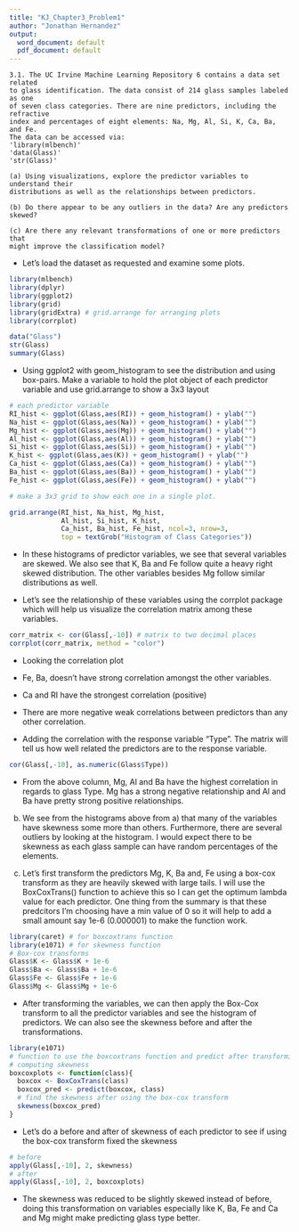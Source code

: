 ```yaml
---
title: "KJ_Chapter3_Problem1"
author: "Jonathan Hernandez"
output:
  word_document: default
  pdf_document: default
---
```


    3.1. The UC Irvine Machine Learning Repository 6 contains a data set related
    to glass identification. The data consist of 214 glass samples labeled as one
    of seven class categories. There are nine predictors, including the refractive
    index and percentages of eight elements: Na, Mg, Al, Si, K, Ca, Ba, and Fe.
    The data can be accessed via:
    'library(mlbench)'
    'data(Glass)'
    'str(Glass)'
    
    (a) Using visualizations, explore the predictor variables to understand their
    distributions as well as the relationships between predictors.
    
    (b) Do there appear to be any outliers in the data? Are any predictors skewed?
    
    (c) Are there any relevant transformations of one or more predictors that
    might improve the classification model?
    
- Let's load the dataset as requested and examine some plots.

```r
library(mlbench)
library(dplyr)
library(ggplot2)
library(grid)
library(gridExtra) # grid.arrange for arranging plots
library(corrplot)

data("Glass")
str(Glass)
summary(Glass)
```

- Using ggplot2 with geom_histogram to see the distribution and using box-pairs.
Make a variable to hold the plot object of each predictor variable and use
grid.arrange to show a 3x3 layout

```r
# each predictor variable
RI_hist <- ggplot(Glass,aes(RI)) + geom_histogram() + ylab("")
Na_hist <- ggplot(Glass,aes(Na)) + geom_histogram() + ylab("")
Mg_hist <- ggplot(Glass,aes(Mg)) + geom_histogram() + ylab("")
Al_hist <- ggplot(Glass,aes(Al)) + geom_histogram() + ylab("")
Si_hist <- ggplot(Glass,aes(Si)) + geom_histogram() + ylab("")
K_hist <- ggplot(Glass,aes(K)) + geom_histogram() + ylab("")
Ca_hist <- ggplot(Glass,aes(Ca)) + geom_histogram() + ylab("")
Ba_hist <- ggplot(Glass,aes(Ba)) + geom_histogram() + ylab("")
Fe_hist <- ggplot(Glass,aes(Fe)) + geom_histogram() + ylab("")

# make a 3x3 grid to show each one in a single plot.

grid.arrange(RI_hist, Na_hist, Mg_hist,
             Al_hist, Si_hist, K_hist,
             Ca_hist, Ba_hist, Fe_hist, ncol=3, nrow=3,
             top = textGrob("Histogram of Class Categories"))
```

- In these histograms of predictor variables, we see that several variables are 
skewed. We also see that K, Ba and Fe follow quite a heavy right skewed distribution.
The other variables besides Mg follow similar distributions as well.

- Let's see the relationship of these variables using the corrplot package which
will help us visualize the correlation matrix among these variables.

```r
corr_matrix <- cor(Glass[,-10]) # matrix to two decimal places
corrplot(corr_matrix, method = "color")
```

- Looking the correlation plot

-   Fe, Ba, doesn't have strong correlation amongst the other variables.
-   Ca and RI have the strongest correlation (positive)
-   There are more negative weak correlations between predictors than any other
    correlation.
    
- Adding the correlation with the response variable "Type". The matrix will tell us
how well related the predictors are to the response variable.

```r
cor(Glass[,-10], as.numeric(Glass$Type))
```

- From the above column, Mg, Al and Ba have the highest correlation in regards to glass Type.
Mg has a strong negative relationship and Al and Ba have pretty strong positive relationships.

b) We see from the histograms above from a) that many of the variables have skewness
some more than others. Furthermore, there are several outliers by looking at the histogram.
I would expect there to be skewness as each glass sample can have random percentages of the
elements.

c) Let's first transform the predictors Mg, K, Ba and, Fe using a box-cox transform as
they are heavily skewed with large tails. I will use the BoxCoxTrans() function to
achieve this so I can get the optimum lambda value for each predictor. One thing from
the summary is that these predcitors I'm choosing have a min value of 0 so it will
help to add a small amount say 1e-6 (0.000001) to make the function work.

```r
library(caret) # for boxcoxtrans function
library(e1071) # for skewness function
# Box-cox transforms
Glass$K <- Glass$K + 1e-6
Glass$Ba <- Glass$Ba + 1e-6
Glass$Fe <- Glass$Fe + 1e-6
Glass$Mg <- Glass$Mg + 1e-6
```

- After transforming the variables, we can then apply the Box-Cox transform to all
the predictor variables and see the histogram of predictors. We can also see the skewness
before and after the transformations.

```r
library(e1071)
# function to use the boxcoxtrans function and predict after transforming and
# computing skewness
boxcoxplots <- function(class){
  boxcox <- BoxCoxTrans(class)
  boxcox_pred <- predict(boxcox, class)
  # find the skewness after using the box-cox transform
  skewness(boxcox_pred)
}
```

- Let's do a before and after of skewness of each predictor to see if using the box-cox
transform fixed the skewness

```r
# before
apply(Glass[,-10], 2, skewness)
# after
apply(Glass[,-10], 2, boxcoxplots)
```

- The skewness was reduced to be slightly skewed instead of before, doing this transformation
on variables especially like K, Ba, Fe and Ca and Mg might make predicting glass type better.